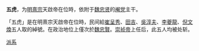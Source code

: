 '''五虎'''，为[[明熹宗|明熹宗]]天啟帝在位時，依附于[[魏忠贤|魏忠贤]]的[[阉党|阉党]]主干。

「五虎」是在明熹宗天啟帝在位時，民间給[[崔呈秀|崔呈秀]]、[[田吉|田吉]]、[[吳淳夫|吳淳夫]]、[[李夔龍|李夔龍]]、[[倪文煥|倪文煥]]五人取的綽號。在政治地位上僅次於[[魏忠賢|魏忠賢]]。[[崇祯帝|崇祯帝]]上任后，此五人均被处斩。

{{明朝人物小作品}}
[[分类:明朝宦官|派系]]